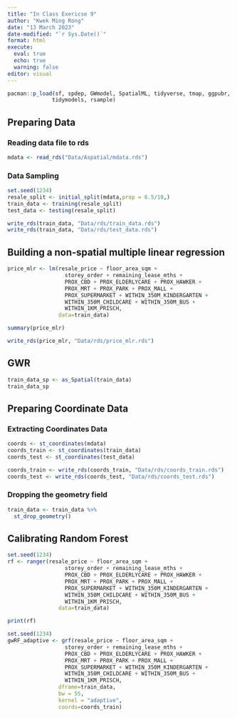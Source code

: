 ```yaml
---
title: "In Class Exericse 9"
author: "Kwek Ming Rong"
date: "13 March 2023"
date-modified: "`r Sys.Date()`"
format: html
execute:
  eval: true
  echo: true
  warning: false
editor: visual
---
```


```r
pacman::p_load(sf, spdep, GWmodel, SpatialML, tidyverse, tmap, ggpubr, olsrr, devtools,
              tidymodels, rsample)
```

## Preparing Data

### Reading data file to rds

```r
mdata <- read_rds("Data/Aspatial/mdata.rds")
```

### Data Sampling

```r
set.seed(1234)
resale_split <- initial_split(mdata,prop = 6.5/10,)
train_data <- training(resale_split)
test_data <- testing(resale_split)
```

```r
write_rds(train_data, "Data/rds/train_data.rds")
write_rds(train_data, "Data/rds/test_data.rds")
```

## Building a non-spatial multiple linear regression

```r
price_mlr <- lm(resale_price ~ floor_area_sqm +
                  storey_order + remaining_lease_mths +
                  PROX_CBD + PROX_ELDERLYCARE + PROX_HAWKER +
                  PROX_MRT + PROX_PARK + PROX_MALL + 
                  PROX_SUPERMARKET + WITHIN_350M_KINDERGARTEN +
                  WITHIN_350M_CHILDCARE + WITHIN_350M_BUS +
                  WITHIN_1KM_PRISCH,
                data=train_data)

summary(price_mlr)
```

```r
write_rds(price_mlr, "Data/rds/price_mlr.rds")
```

## GWR

```r
train_data_sp <- as_Spatial(train_data)
train_data_sp
```

## Preparing Coordinate Data

### Extracting Coordinates Data

```r
coords <- st_coordinates(mdata)
coords_train <- st_coordinates(train_data)
coords_test <- st_coordinates(test_data)
```

```r
coords_train <- write_rds(coords_train, "Data/rds/coords_train.rds")
coords_test <- write_rds(coords_test, "Data/rds/coords_test.rds")
```


### Dropping the geometry field

```r
train_data <- train_data %>%
  st_drop_geometry()
```

## Calibrating Random Forest 

```r
set.seed(1234)
rf <- ranger(resale_price ~ floor_area_sqm +
                  storey_order + remaining_lease_mths +
                  PROX_CBD + PROX_ELDERLYCARE + PROX_HAWKER +
                  PROX_MRT + PROX_PARK + PROX_MALL + 
                  PROX_SUPERMARKET + WITHIN_350M_KINDERGARTEN +
                  WITHIN_350M_CHILDCARE + WITHIN_350M_BUS +
                  WITHIN_1KM_PRISCH,
                data=train_data)
```

```r
print(rf)
```

```r
set.seed(1234)
gwRF_adaptive <- grf(resale_price ~ floor_area_sqm +
                  storey_order + remaining_lease_mths +
                  PROX_CBD + PROX_ELDERLYCARE + PROX_HAWKER +
                  PROX_MRT + PROX_PARK + PROX_MALL + 
                  PROX_SUPERMARKET + WITHIN_350M_KINDERGARTEN +
                  WITHIN_350M_CHILDCARE + WITHIN_350M_BUS +
                  WITHIN_1KM_PRISCH,
                dframe=train_data,
                bw = 55,
                kernel = "adaptive",
                coords=coords_train)
```
